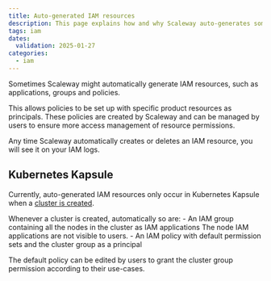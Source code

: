 ```yaml
---
title: Auto-generated IAM resources
description: This page explains how and why Scaleway auto-generates some IAM resources.
tags: iam
dates:
  validation: 2025-01-27
categories:
  - iam
---
```



Sometimes Scaleway might automatically generate IAM resources, such as applications, groups and policies.

This allows policies to be set up with specific product resources as principals. These policies are created by Scaleway and can be managed by users to ensure more access management of resource permissions.

Any time Scaleway automatically creates or deletes an IAM resource, you will see it on your IAM logs.

<Lightbox image={image} alt="Image showing IAM logs in the Scaleway console. The first two lines show a policy and group that were automatically created for a Kubernetes Kapsule cluster, respectively. The third and fourth line show a group and a policy that were deleted. In all cases, the logs indicate that the actions were performed by Scaleway." />

## Kubernetes Kapsule

Currently, auto-generated IAM resources only occur in Kubernetes Kapsule when a [cluster is created](/kubernetes/how-to/connect-cluster-kubectl).

Whenever a cluster is created, automatically so are:
    - An IAM group containing all the nodes in the cluster as IAM applications
      <Message type="note">
        The node IAM applications are not visible to users.
      </Message>
    - An IAM policy with default permission sets and the cluster group as a principal

The default policy can be edited by users to grant the cluster group permission according to their use-cases.


